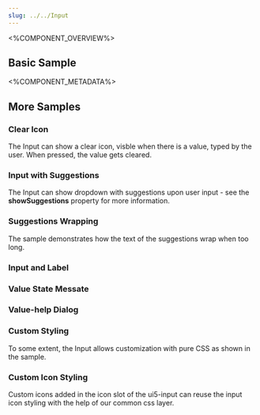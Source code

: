 ```yaml
---
slug: ../../Input
---
```



<%COMPONENT_OVERVIEW%>

## Basic Sample
<Basic />

<%COMPONENT_METADATA%>

## More Samples

### Clear Icon
The Input can show a clear icon, visble when there is a value, typed by the user.
When pressed, the value gets cleared.

<ClearIcon />

### Input with Suggestions
The Input can show dropdown with suggestions upon user input - see the <b>showSuggestions</b> property for more information.

<Suggestions />

### Suggestions Wrapping
The sample demonstrates how the text of the suggestions wrap when too long.

<SuggestionsWrapping />

### Input and Label
<Label />

### Value State Messate
<ValueStateMessage />

### Value-help Dialog
<ValueHelpDialog />

### Custom Styling
To some extent, the Input allows customization with pure CSS as shown in the sample.

<CustomStyling />

### Custom Icon Styling
Custom icons added in the icon slot of the ui5-input can reuse the input icon styling with the help of our common css layer.

<CustomIcon />